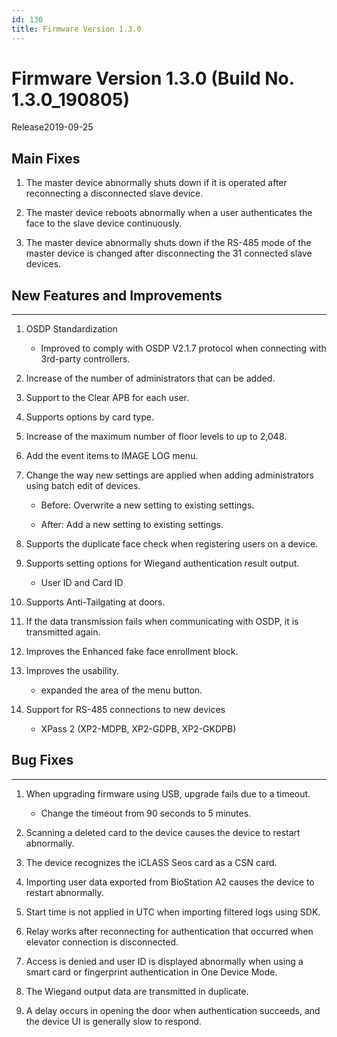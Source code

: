 ```yaml
---
id: 130
title: Firmware Version 1.3.0
---
```


# Firmware Version 1.3.0 (Build No. 1.3.0_190805)

Release<Separator/>2019-09-25

## Main Fixes

1. The master device abnormally shuts down if it is operated after reconnecting a disconnected slave device.

1. The master device reboots abnormally when a user authenticates the face to the slave device continuously.

1. The master device abnormally shuts down if the RS-485 mode of the master device is changed after disconnecting the 31 connected slave devices.

## New Features and Improvements

---

1. OSDP Standardization

    - Improved to comply with OSDP V2.1.7 protocol when connecting with 3rd-party controllers.

1. Increase of the number of administrators that can be added.

1. Support to the Clear APB for each user.

1. Supports options by card type.

1. Increase of the maximum number of floor levels to up to 2,048.

1. Add the event items to IMAGE LOG menu.

1. Change the way new settings are applied when adding administrators using batch edit of devices.

    - Before: Overwrite a new setting to existing settings.

    - After: Add a new setting to existing settings.

1. Supports the duplicate face check when registering users on a device.

1. Supports setting options for Wiegand authentication result output.

    - User ID and Card ID

1. Supports Anti-Tailgating at doors.

1. If the data transmission fails when communicating with OSDP, it is transmitted again.

1. Improves the Enhanced fake face enrollment block.

1. Improves the usability.

    - expanded the area of the menu button.

1. Support for RS-485 connections to new devices

    - XPass 2 (XP2-MDPB, XP2-GDPB, XP2-GKDPB)

## Bug Fixes

---

<BugLists>

1. When upgrading firmware using USB, upgrade fails due to a timeout.

    - Change the timeout from 90 seconds to 5 minutes.

1. Scanning a deleted card to the device causes the device to restart abnormally.

1. The device recognizes the iCLASS Seos card as a CSN card.

1. Importing user data exported from BioStation A2 causes the device to restart abnormally.

1. Start time is not applied in UTC when importing filtered logs using SDK.

1. Relay works after reconnecting for authentication that occurred when elevator connection is disconnected.

1. Access is denied and user ID is displayed abnormally when using a smart card or fingerprint authentication in One Device Mode.

1. The Wiegand output data are transmitted in duplicate.

1. A delay occurs in opening the door when authentication succeeds, and the device UI is generally slow to respond.

</BugLists>